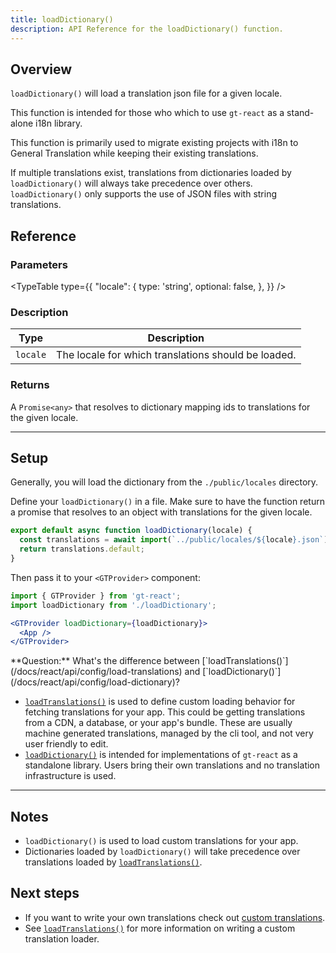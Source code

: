 ```yaml
---
title: loadDictionary()
description: API Reference for the loadDictionary() function.
---
```


## Overview

`loadDictionary()` will load a translation json file for a given locale.

This function is intended for those who which to use `gt-react` as a stand-alone i18n library.

This function is primarily used to migrate existing projects with i18n to General Translation while keeping their existing translations.


If multiple translations exist, translations from dictionaries loaded by `loadDictionary()` will always take precedence over others.
`loadDictionary()` only supports the use of JSON files with string translations.


## Reference

### Parameters
<TypeTable
  type={{
    "locale": {
        type: 'string',
        optional: false,
    },
  }}
/>

### Description
| Type | Description |
| ---- | ----------- |
| `locale` | The locale for which translations should be loaded. |

### Returns

A `Promise<any>` that resolves to dictionary mapping ids to translations for the given locale.

---

## Setup

Generally, you will load the dictionary from the `./public/locales` directory.

Define your `loadDictionary()` in a file.
Make sure to have the function return a promise that resolves to an object with translations for the given locale.

```jsx title="src/loadDictionary.js"
export default async function loadDictionary(locale) {
  const translations = await import(`../public/locales/${locale}.json`);
  return translations.default;
}
```

Then pass it to your `<GTProvider>` component:

```jsx title="src/App.js"
import { GTProvider } from 'gt-react';
import loadDictionary from './loadDictionary';

<GTProvider loadDictionary={loadDictionary}>
  <App />
</GTProvider>
```


<Callout>
  **Question:** What's the difference between [`loadTranslations()`](/docs/react/api/config/load-translations) and [`loadDictionary()`](/docs/react/api/config/load-dictionary)?

  * [`loadTranslations()`](/docs/react/api/config/load-translations) is used to define custom loading behavior for fetching translations for your app.
  This could be getting translations from a CDN, a database, or your app's bundle.
  These are usually machine generated translations, managed by the cli tool, and not very user friendly to edit.
  * [`loadDictionary()`](/docs/react/api/config/load-dictionary) is intended for implementations of `gt-react` as a standalone library.
  Users bring their own translations and no translation infrastructure is used.
</Callout>

---

## Notes
 * `loadDictionary()` is used to load custom translations for your app.
 * Dictionaries loaded by `loadDictionary()` will take precedence over translations loaded by [`loadTranslations()`](/docs/react/api/config/load-translations).

## Next steps
 * If you want to write your own translations check out [custom translations](/docs/react/concepts/stand-alone).
 * See [`loadTranslations()`](/docs/react/api/config/load-translations) for more information on writing a custom translation loader.

